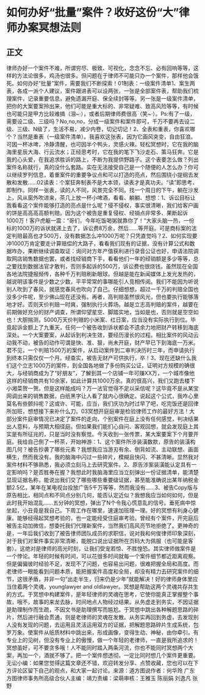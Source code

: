 # 如何办好“批量”案件？收好这份“大”律师办案冥想法则
## 正文
律师办好一个案件不难，所谓穷尽、极致、可视化，念念不忘、必有回响等等，这样的方法论很多，鸡汤也很多。但问题在于律师不可能只办一个案件，那样他会饿死。如何办好“批量”案件，需要我们不断探索！01制表：一级案件清单1、案生两表，各成一派个人建议，案件跟进表可以设两张，一张是全部案件表，帮助我们梳理案件，记录重要信息，避免遗漏开庭、保全续封等等。另一张是一级案件清单，把你的大案要案拎出来，他们可能是重大标的、非常疑难、致高风险等等，有时候也可能只是甲方比较难搞（泪~·），或者后期律师费很高（笑~·）。Ps:有了一级，需要设二级、三级吗？No,no,no，分成一级案件和案件即可，千万不要再去设二级、三级、N级了，生活不易，减少内卷，切记切记！2、全表和重表，你喜欢哪个？当然是重表（一级案件清单）。我喜欢这张表，因为它画风突变，自由狂浪。可因一杯冰啤，冷静清醒，也可因半个鸭头，灵感火辣。轻松冥想时，它在我的脑海里星辰大海、行云流水；正经思考时，它在我的笔下飞沙走石、策马狂奔。它是我的心头爱，在我追求胜诉的路上，不断为我提供野路子。这个表要怎么做？列出案件名称就行，真的没什么套路。实在无法接受自己是一个随便的人怎么办？你可以继续罗列信息，着重案件的重要争议点和可以打造的亮点，然后围绕小提纲去发散和发散……02读表：个案狂奔制表不是大本领，读表才是真功夫。“读”即思考、即制作。同样一张表，读的人不同，风景完全不同。找一个周日的下午，躺在沙发上，风从窗外吹进来，茶几上放一杯小啤酒，看看、躺躺、想想：1、诉讼目标让我看看这个案件能够打造的亮点是什么呢？侵不侵权，事实很清晰，我们给客户画的饼是高高高高额判赔。因为这个被告是重复侵权、经销点非常多、果断起诉1000万！客户虎躯一震：“哥们，今年吃饭喝粥就靠你了！”大家头脑一热，一份标的1000万的诉状就递上去了，诉讼费8万余，然后……等开庭。可是商标案的法定判赔最高也才500万，没有数据怎么冲1000万呢？只凭直觉吗？2、如何实现要冲1000万肯定要走计算赔偿的大路子，看看我们现有的证据，没有计算公式和数据咋办，果断继续调查取证：询问对方年产值获利进行录音公证也好，申请法院调取网店销售数据也罢，或者找经销商下手，看看他们一年的经销额是多少等等，总之要找到数据法官才敢判，否则多起诉的500万，诉讼费也很烧钱。虽然现在全国各地法院捷报频传，各种千万判赔刷新眼球。但越是能在新闻媒体上发光发热的，越说明该事件是少数之少数，平平常常的事哪能引人竞相传阅。我们不能因为听说别人吹到了春风，就感觉春风也吹向了自己。仔细想想，超过一千万的判赔全国也没多少件呢，至少佛山现在还没有。再者，高判赔虽然很风光，但也要执行能够落地才好。否则天价判赔一时爽，强制执行火葬场。越是立志高判赔的案件，越要在前期做好充分的财产调查，所谓仰望星空、脚踏实地，当如是也，否则就是空空如也！大胆揣测，5000万天价判赔的小米案、红日案，应当没有实际执行到位。毕竟起诉金额上了九重天，任何一个被告收到诉状都会不遗余力地把财产转移到海底深处。一个大案要案，从起诉到判决生效，要经历漫长的过程。相比案件的风动云动我不动，被告的动作可谓是快、准、狠，尚未开庭，财产早已下到海底一万米。君不见，一个判赔1500万的案件，从启动案件到二审判决历时三年，而申请执行到终本只需仅仅一个月。经查实，被告无财产可供执行，卒！3、现在还缺什么我们这个立志1000万的案件，到全国各地做了多份购买公证，证明对方规模的确很大，与经销商成为了“好朋友”，了解到其一个店铺一年可赚XX万，一个城市像他这样的经销商共有10余家，如此计算共1000万余。真的很高兴，我们又跑去楼下小湘菜贺一贺。但是这样能成吗？万一法官觉得不足以采信呢？这毕竟不是从某宝网调出来的销售数据，白纸黑字让人看了就内心很确定。说起这个公式，我咋心里莫名有些颤抖呢？这或许、可能，应当，我们庆功为时过早了吧，吃完饭还是回律所加班，想想接下来补什么刀。03冥想开庭庭审是检验律师工作的最好方法！大部分案件庭审情况已决定了案件的走向，个别案件在庭上没有任何感觉，判决结果出人意料，与预期大相径庭。但如果我们能扪心自问、客观回想，就会发现庭上其实是有所征兆的，只是当时没有察觉。今天收到一张传票，某大案要案下个月要开庭。我给自己倒了一杯茶，开始神游：1、这个案件所涉装潢数款，原告的装潢构图几何？被告抄袭了哪些元素？我想我应当游刃有余、倒背如流、主动联想、画面横生，然而我没有。我的脑海中闪过一些碎片，模糊且快闪、不甚清晰。显然我对案件材料不够熟悉，我必须立刻马上去研究案件。2、原告涉案装潢能认定具有一定影响吗？是否胜券在握？我想此时我脑海里应当立刻弹出一份证据清单，能清楚显现证据名称，能说出我们交了哪些哪些重要级证据，甚至能准确说出某年纳税金额2.5亿，某年在某电视台投放广告5千万等等，然而我没有……3、被告Copy版与原告相比，相同点和不同点分别几何，能否认定近似？我想我应当如何如何，但是此时我开始混乱……五分钟的冥想，弹出了N个令我心慌意乱的信号。垂死病中惊坐起，小丑竟是我自己。下周工作在哪里，速速加班理一理。好的冥想有利身心健康。能够经得起冥想考验的，也一定能经受住庭审考验。曾经有个案件，开完庭后被告主动加微信，想委托我们代理新案件，当然我们高风亮节地拒绝了。更神奇的是，一年后我们收到了被告律师团队成员的求职信，说对我和何俊律师印象深刻，对于我们对案件事实非常清晰，能脱口说出证据所在页码大为佩服（也可能是客套）。这绝对是律师的高光时刻，让我们受宠若惊、不胜惶恐。其实律师做案件是一个悖论。年轻的时候有时间，可以花很多时间就每一个案件细节都近距离观察。但是偏偏彼时经验不足，发现不了问题，也容易出问题，很难把握全局和高度。而老律师一眼能看到问题本质，能把握案件高度和全局，却没有精力去研究案件的细节，这很矛盾，并非一句“出走半生，归来仍是少年”就能解决！好的律师身体里应当住着两个灵魂，younglawyer and oldlawyer。冥想是帮助这两个灵魂共存共生的方式。于冥想中构建案件，是年轻律师的灵魂在思考，它使你能真正掌握整个事故，哦不，故事的来龙去脉，时间地点人物经过结果。从务虚走到务实，不因证据是助理制作而生疏，不因文书是助理撰写而尴尬。于冥想中跳出各种解题思路的碎片，然后进行融会贯通，则是老律师的灵魂在发散。从务实再回到务虚，去发现别人没有发现的问题，去运用且灵活运用双方的证据，把解题思路碎片生成系统，包罗万象。使案件从纸质材料中跳出来，形成画像，变得生动、神秘，由你牵引。有专业上的见树，但没有专业上的傲慢，做一个年轻的老律师，一直是我所追求的！冥想虽好，可不要贪多哦！人不能同时踏入两条河流，你也不能同时冥想两个大案，再加一个，酒就不够了。把一个案件想透彻，一定比同时想几个案件更重要。无讼小编：如果您觉得这篇文章还不错，欢迎转发分享、点赞收藏，您也可以在下方评论区留下自己的观点，和大家一起讨论。来源：道方图说作者：何华玲 广东方图律师事务所高级合伙人主编：靖力责编：梁萌审核：王雅玉 陈丽娟 刘逸凡 张野